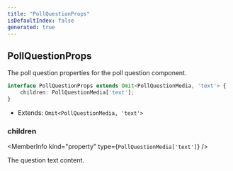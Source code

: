 ```yaml
---
title: "PollQuestionProps"
isDefaultIndex: false
generated: true
---
```



<!-- This file was generated from the CommandKit source. Do not modify. Instead, re-run the "docgen" script -->


## PollQuestionProps

<GenerationInfo sourceFile="packages/commandkit/src/components/display/poll.ts" sourceLine="83" packageName="commandkit" />

The poll question properties for the poll question component.

```ts title="Signature"
interface PollQuestionProps extends Omit<PollQuestionMedia, 'text'> {
    children: PollQuestionMedia['text'];
}
```
* Extends: <code>Omit&#60;PollQuestionMedia, 'text'&#62;</code>



<div className="members-wrapper">

### children

<MemberInfo kind="property" type={`PollQuestionMedia['text']`}   />

The question text content.


</div>
